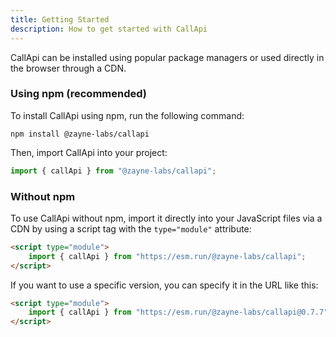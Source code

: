 ```yaml
---
title: Getting Started
description: How to get started with CallApi
---
```


CallApi can be installed using popular package managers or used directly in the browser through a CDN.

### Using npm (recommended)

To install CallApi using npm, run the following command:

```package-install
npm install @zayne-labs/callapi
```

Then, import CallApi into your project:

```ts
import { callApi } from "@zayne-labs/callapi";
```

### Without npm

To use CallApi without npm, import it directly into your JavaScript files via a CDN by using a script tag with the `type="module"` attribute:

```html
<script type="module">
	import { callApi } from "https://esm.run/@zayne-labs/callapi";
</script>
```

If you want to use a specific version, you can specify it in the URL like this:

```html
<script type="module">
	import { callApi } from "https://esm.run/@zayne-labs/callapi@0.7.7";
</script>
```
